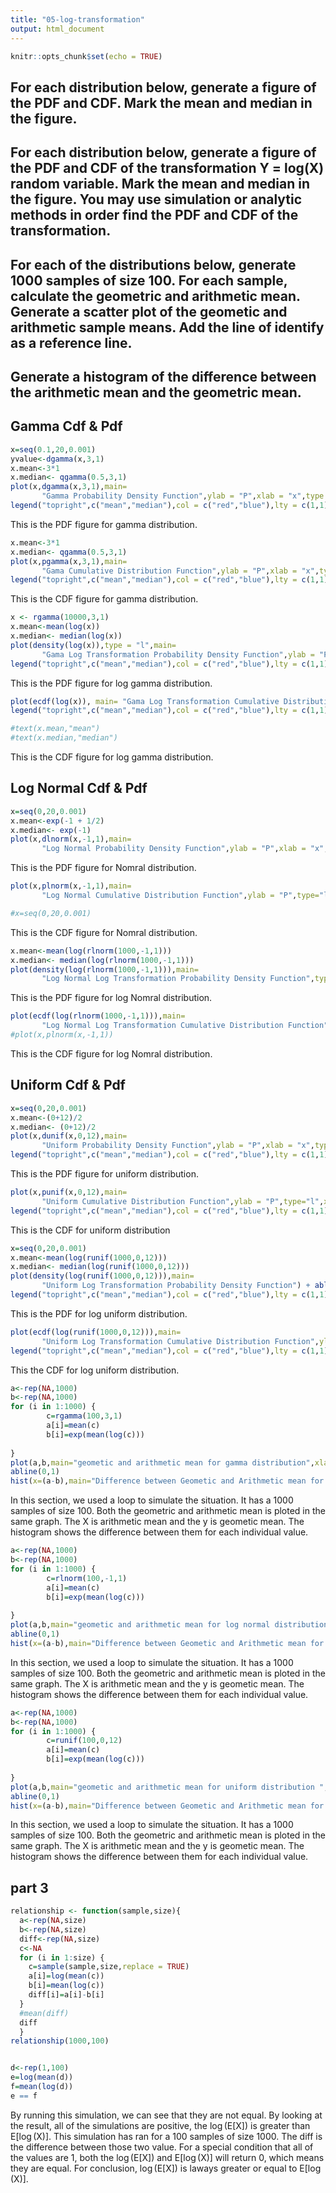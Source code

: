 ```yaml
---
title: "05-log-transformation"
output: html_document
---
```


```r
knitr::opts_chunk$set(echo = TRUE)
```

## For each distribution below, generate a figure of the PDF and CDF. Mark the mean and median in the figure.

## For each distribution below, generate a figure of the PDF and CDF of the transformation Y = log(X) random variable. Mark the mean and median in the figure. You may use simulation or analytic methods in order find the PDF and CDF of the transformation.

##  For each of the distributions below, generate 1000 samples of size 100. For each sample, calculate the geometric and arithmetic mean. Generate a scatter plot of the geometic and arithmetic sample means. Add the line of identify as a reference line.

## Generate a histogram of the difference between the arithmetic mean and the geometric mean.




## Gamma Cdf & Pdf
```r


x=seq(0.1,20,0.001)
yvalue<-dgamma(x,3,1)
x.mean<-3*1
x.median<- qgamma(0.5,3,1)
plot(x,dgamma(x,3,1),main=
       "Gamma Probability Density Function",ylab = "P",xlab = "x",type = "l") + abline(v=x.mean,col="red") + abline(v=x.median,col="blue") 
legend("topright",c("mean","median"),col = c("red","blue"),lty = c(1,1))

```
This is the PDF figure for gamma distribution. 

```r
x.mean<-3*1
x.median<- qgamma(0.5,3,1)
plot(x,pgamma(x,3,1),main=
       "Gama Cumulative Distribution Function",ylab = "P",xlab = "x",type = "l") + abline(v=x.mean,col="red",labs="m") + abline(v=x.median,col="blue")
legend("topright",c("mean","median"),col = c("red","blue"),lty = c(1,1))


```
This is the CDF figure for gamma distribution. 


```r
x <- rgamma(10000,3,1)
x.mean<-mean(log(x))
x.median<- median(log(x))
plot(density(log(x)),type = "l",main=
       "Gama Log Transformation Probability Density Function",ylab = "P",xlab = "x") + abline(v=x.mean,col="red")+abline(v=x.median,col="blue")
legend("topright",c("mean","median"),col = c("red","blue"),lty = c(1,1))
```
This is the PDF figure for log gamma distribution. 


```r

plot(ecdf(log(x)), main= "Gama Log Transformation Cumulative Distribution Function") + abline(v=x.mean,col="red",labs="m") + abline(v=x.median,col="blue")
legend("topright",c("mean","median"),col = c("red","blue"),lty = c(1,1))

#text(x.mean,"mean")
#text(x.median,"median")
```
This is the CDF figure for log gamma distribution. 

## Log Normal Cdf & Pdf
```r
x=seq(0,20,0.001)
x.mean<-exp(-1 + 1/2)
x.median<- exp(-1)
plot(x,dlnorm(x,-1,1),main=
       "Log Normal Probability Density Function",ylab = "P",xlab = "x",type = "l") + abline(v=x.mean,col="red",labs="m") + abline(v=x.median,col="blue") 
```
This is the PDF figure for Nomral distribution. 


```r
plot(x,plnorm(x,-1,1),main=
       "Log Normal Cumulative Distribution Function",ylab = "P",type="l",xlab = "x") + abline(v=x.mean,col="red",labs="m") + abline(v=x.median,col="blue")

#x=seq(0,20,0.001)
```
This is the CDF figure for Nomral distribution. 


```r
x.mean<-mean(log(rlnorm(1000,-1,1)))
x.median<- median(log(rlnorm(1000,-1,1)))
plot(density(log(rlnorm(1000,-1,1))),main=
       "Log Normal Log Transformation Probability Density Function",type = "l") + abline(v=x.mean,col="red",labs="m") + abline(v=x.median,col="blue") 
```
This is the PDF figure for log Nomral distribution. 


```r
plot(ecdf(log(rlnorm(1000,-1,1))),main=
       "Log Normal Log Transformation Cumulative Distribution Function",ylab = "P",xlab = "x") + abline(v=x.mean,col="red",labs="m") + abline(v=x.median,col="blue")
#plot(x,plnorm(x,-1,1))
```
This is the CDF figure for log Nomral distribution. 



## Uniform Cdf & Pdf
```r
x=seq(0,20,0.001)
x.mean<-(0+12)/2
x.median<- (0+12)/2
plot(x,dunif(x,0,12),main=
       "Uniform Probability Density Function",ylab = "P",xlab = "x",type = "l") + abline(v=x.mean,col="red",labs="m") + abline(v=x.median,col="blue") 
legend("topright",c("mean","median"),col = c("red","blue"),lty = c(1,1))
```
This is the PDF figure for uniform distribution. 


```r
plot(x,punif(x,0,12),main=
       "Uniform Cumulative Distribution Function",ylab = "P",type="l",xlab = "x") + abline(v=x.mean,col="red",labs="m") + abline(v=x.median,col="blue")
legend("topright",c("mean","median"),col = c("red","blue"),lty = c(1,1))
```
This is the CDF for uniform distribution 

```r
x=seq(0,20,0.001)
x.mean<-mean(log(runif(1000,0,12)))
x.median<- median(log(runif(1000,0,12)))
plot(density(log(runif(1000,0,12))),main=
       "Uniform Log Transformation Probability Density Function") + abline(v=x.mean,col="red") + abline(v=x.median,col="blue") 
legend("topright",c("mean","median"),col = c("red","blue"),lty = c(1,1))

```
This is the PDF for log uniform distribution.

```r
plot(ecdf(log(runif(1000,0,12))),main=
       "Uniform Log Transformation Cumulative Distribution Function",ylab = "P",xlab = "x") + abline(v=x.mean,col="red") + abline(v=x.median,col="blue")
legend("topright",c("mean","median"),col = c("red","blue"),lty = c(1,1))

```

This the CDF for log uniform distribution. 

```r
a<-rep(NA,1000)
b<-rep(NA,1000)
for (i in 1:1000) {
        c=rgamma(100,3,1)
        a[i]=mean(c)
        b[i]=exp(mean(log(c)))
        
}
plot(a,b,main="geometic and arithmetic mean for gamma distribution",xlab="Arithmetic Mean",ylab="Geometic Mean")
abline(0,1)
hist(x=(a-b),main="Difference between Geometic and Arithmetic mean for gamma distribution ",xlab="Difference")

```
In this section, we used a loop to simulate the situation. It has a 1000 samples of size 100. Both the geometric and arithmetic mean is ploted in the same graph. The X is arithmetic mean and the y is geometic mean. The histogram shows the difference between them for each individual value. 

```r
a<-rep(NA,1000)
b<-rep(NA,1000)
for (i in 1:1000) {
        c=rlnorm(100,-1,1)
        a[i]=mean(c)
        b[i]=exp(mean(log(c)))
        
}
plot(a,b,main="geometic and arithmetic mean for log normal distribution",xlab="Arithmetic Mean",ylab="Geometic Mean")
abline(0,1)
hist(x=(a-b),main="Difference between Geometic and Arithmetic mean for log normal distribution",xlab="Difference")

```

In this section, we used a loop to simulate the situation. It has a 1000 samples of size 100. Both the geometric and arithmetic mean is ploted in the same graph. The X is arithmetic mean and the y is geometic mean. The histogram shows the difference between them for each individual value. 


```r
a<-rep(NA,1000)
b<-rep(NA,1000)
for (i in 1:1000) {
        c=runif(100,0,12)
        a[i]=mean(c)
        b[i]=exp(mean(log(c)))
        
}
plot(a,b,main="geometic and arithmetic mean for uniform distribution ",xlab="Arithmetic Mean",ylab="Geometic Mean")
abline(0,1)
hist(x=(a-b),main="Difference between Geometic and Arithmetic mean for uniform distribution",xlab="Difference")

```
In this section, we used a loop to simulate the situation. It has a 1000 samples of size 100. Both the geometric and arithmetic mean is ploted in the same graph. The X is arithmetic mean and the y is geometic mean. The histogram shows the difference between them for each individual value. 


## part 3 

```r
relationship <- function(sample,size){
  a<-rep(NA,size)
  b<-rep(NA,size)
  diff<-rep(NA,size)
  c<-NA
  for (i in 1:size) {
    c=sample(sample,size,replace = TRUE)
    a[i]=log(mean(c))
    b[i]=mean(log(c))
    diff[i]=a[i]-b[i]
  }
  #mean(diff)
  diff
  }
relationship(1000,100)


d<-rep(1,100)
e=log(mean(d))
f=mean(log(d))
e == f


```
By running this simulation, we can see that they are not equal. By looking at the result, all of the simulations are positive, the log (E[X]) is greater than E[log (X)]. This simulation has ran for a 100 samples of size 1000. The diff is the difference between those two value. For a special condition that all of the values are 1, both the log (E[X]) and E[log (X)] will return 0, which means they are equal. For conclusion, log (E[X]) is laways greater or equal to E[log (X)].



